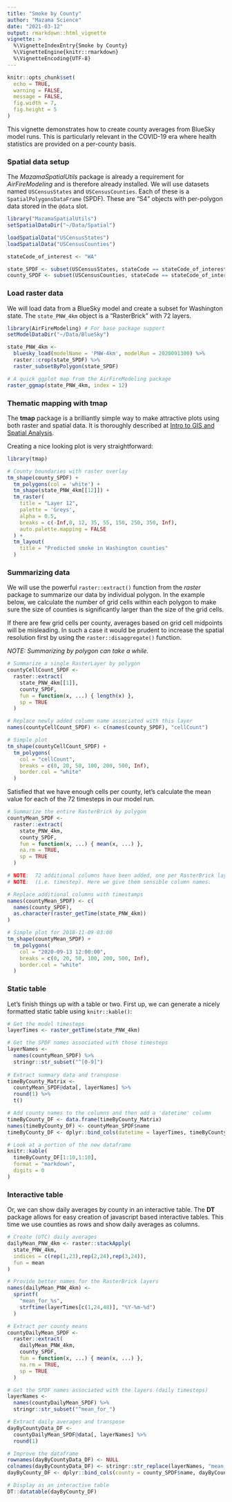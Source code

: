 ```yaml
---
title: "Smoke by County"
author: "Mazama Science"
date: "2021-03-12"
output: rmarkdown::html_vignette
vignette: >
  %\VignetteIndexEntry{Smoke by County}
  %\VignetteEngine{knitr::rmarkdown}
  %\VignetteEncoding{UTF-8}
---
```


```r
knitr::opts_chunk$set(
  echo = TRUE, 
  warning = FALSE,
  message = FALSE,
  fig.width = 7, 
  fig.height = 5
)
```

This vignette demonstrates how to create county averages from BlueSky model runs.
This is particularly relevant in the COVID-19 era where health statistics are
provided on a per-county basis.

### Spatial data setup

The *MazamaSpatialUtils* package is already a requirement for *AirFireModeling* 
and is therefore already installed. We will use datasets named
`USCensusStates` and `USCensusCounties`. Each of these is a
`SpatialPolygonsDataFrame` (SPDF). These are "S4" objects with per-polygon data 
stored in the `@data` slot.

```r
library("MazamaSpatialUtils")
setSpatialDataDir("~/Data/Spatial")

loadSpatialData("USCensusStates")
loadSpatialData("USCensusCounties")

stateCode_of_interest <- "WA"

state_SPDF <- subset(USCensusStates, stateCode == stateCode_of_interest)
county_SPDF <- subset(USCensusCounties, stateCode == stateCode_of_interest)
```

### Load raster data

We will load data from a BlueSky model and create a subset for Washington state.
The `state_PNW_4km` object is a "RasterBrick" with 72 layers.

```r
library(AirFireModeling) # For base package support
setModelDataDir("~/Data/BlueSky")

state_PNW_4km <- 
  bluesky_load(modelName = 'PNW-4km', modelRun = 2020091300) %>%
  raster::crop(state_SPDF) %>%
  raster_subsetByPolygon(state_SPDF)

# A quick ggplot map from the AirFireModeling package
raster_ggmap(state_PNW_4km, index = 12)
```

### Thematic mapping with tmap

The **tmap** package is a brilliantly simple way to make attractive plots using
both raster and spatial data. It is thoroughly described at
[Intro to GIS and Spatial Analysis](https://mgimond.github.io/Spatial/).

Creating a nice looking plot is very straightforward:

```r
library(tmap)

# County boundaries with raster overlay
tm_shape(county_SPDF) +
  tm_polygons(col = 'white') +
  tm_shape(state_PNW_4km[[12]]) +
  tm_raster(
    title = "Layer 12",
    palette = 'Greys',
    alpha = 0.5,
    breaks = c(-Inf,0, 12, 35, 55, 150, 250, 350, Inf),
    auto.palette.mapping = FALSE
  ) +
  tm_layout(
    title = "Predicted smoke in Washington counties"
  )
```

### Summarizing data

We will use the powerful `raster::extract()` function from the *raster*
package to summarize our data
by individual polygon. In the example below, we calculate the number of
grid cells within each polygon to make sure the size of counties is significantly
larger than the size of the grid cells.

If there are few grid cells per county, averages based on grid cell midpoints
will be misleading. In such a case it would be prudent to increase the spatial
resolution first by using the `raster::disaggregate()` function. 

*NOTE:  Summarizing by polygon can take a while.*

```r
# Summarize a single RasterLayer by polygon
countyCellCount_SPDF <-
  raster::extract(
    state_PNW_4km[[1]],
    county_SPDF,
    fun = function(x, ...) { length(x) }, 
    sp = TRUE
  )

# Replace newly added column name associated with this layer
names(countyCellCount_SPDF) <- c(names(county_SPDF), "cellCount")

# Simple plot
tm_shape(countyCellCount_SPDF) + 
  tm_polygons(
    col = "cellCount",
    breaks = c(0, 20, 50, 100, 200, 500, Inf),
    border.col = "white"
  )
```

Satisfied that we have enough cells per county, let's calculate the mean value
for each of the 72 timesteps in our model run.

```r
# Summarize the entire RasterBrick by polygon
countyMean_SPDF <-
  raster::extract(
    state_PNW_4km,
    county_SPDF,
    fun = function(x, ...) { mean(x, ...) },
    na.rm = TRUE,
    sp = TRUE
  )

# NOTE:  72 additional columns have been added, one per RasterBrick layer
# NOTE:  (i.e. timestep). Here we give them sensible column names.

# Replace additional columns with timestamps
names(countyMean_SPDF) <- c(
  names(county_SPDF),
  as.character(raster_getTime(state_PNW_4km))
)

# Simple plot for 2018-11-09 03:00
tm_shape(countyMean_SPDF) + 
  tm_polygons(
    col = "2020-09-13 12:00:00",
    breaks = c(0, 20, 50, 100, 200, 500, Inf),
    border.col = "white"
  )
```

### Static table

Let's finish things up with a table or two. First up, we can generate a nicely
formatted static table using `knitr::kable()`:

```r
# Get the model timesteps 
layerTimes <- raster_getTime(state_PNW_4km)

# Get the SPDF names associated with those timesteps
layerNames <-
  names(countyMean_SPDF) %>%
  stringr::str_subset("^[0-9]")
  
# Extract summary data and transpose
timeByCounty_Matrix <-
  countyMean_SPDF@data[, layerNames] %>%
  round(1) %>%
  t() 

# Add county names to the columns and then add a 'datetime' column
timeByCounty_DF <- data.frame(timeByCounty_Matrix)
names(timeByCounty_DF) <- countyMean_SPDF$name
timeByCounty_DF <- dplyr::bind_cols(datetime = layerTimes, timeByCounty_DF)

# Look at a portion of the new dataframe
knitr::kable(
  timeByCounty_DF[1:10,1:10],
  format = "markdown",
  digits = 0
)
```

### Interactive table

Or, we can show daily averages by county in an interactive table. The **DT**
package allows for easy creation of javascript based interactive tables. This
time we use counties as rows and show daily averages as columns. 

```r
# Create (UTC) daily averages
dailyMean_PNW_4km <- raster::stackApply(
  state_PNW_4km,
  indices = c(rep(1,23),rep(2,24),rep(3,24)), 
  fun = mean
)

# Provide better names for the RasterBrick layers
names(dailyMean_PNW_4km) <- 
  sprintf(
    "mean_for_%s",
    strftime(layerTimes[c(1,24,48)], "%Y-%m-%d")
  )

# Extract per county means
countyDailyMean_SPDF <-
  raster::extract(
    dailyMean_PNW_4km,
    county_SPDF,
    fun = function(x, ...) { mean(x, ...) },
    na.rm = TRUE,
    sp = TRUE
  )

# Get the SPDF names associated with the layers (daily timesteps)
layerNames <-
  names(countyDailyMean_SPDF) %>%
  stringr::str_subset("^mean_for_")

# Extract daily averages and transpose
dayByCountyData_DF <-
  countyDailyMean_SPDF@data[, layerNames] %>%
  round(1)

# Improve the dataframe
rownames(dayByCountyData_DF) <- NULL
colnames(dayByCountyData_DF) <- stringr::str_replace(layerNames, "mean_for_", "")
dayByCounty_DF <- dplyr::bind_cols(county = county_SPDF$name, dayByCountyData_DF)

# Display as an interactive table
DT::datatable(dayByCounty_DF)
```



